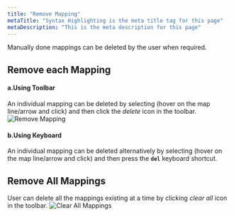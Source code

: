 ```yaml
---
title: "Remove Mapping"
metaTitle: "Syntax Highlighting is the meta title tag for this page"
metaDescription: "This is the meta description for this page"
---
```

Manually done mappings can be deleted by the user when required.

## Remove each Mapping

#### a.Using Toolbar
An individual mapping can be deleted by selecting (hover on the map line/arrow and click) and then click the _delete_ icon in the toolbar.
![Remove Mapping](../assets/pipeline/clear-all/delete_with_icon.gif)

#### b.Using Keyboard
An individual mapping can be deleted alternatively by selecting (hover on the map line/arrow and click) and then press the  **`del`** keyboard shortcut.

## Remove All Mappings
User can delete all the mappings existing at a time by clicking _clear all_ icon in the toolbar.
![Clear All Mappings](../assets/pipeline/clear-all/clear-all.gif)
